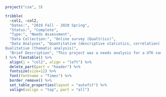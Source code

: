 
```r
project("cse", 3)
```

```r
tribble(
  ~col1, ~col2,
  "Dates:", "2019 Fall - 2020 Spring",
  "Status:", "Complete",
  "Type:", "Needs Assessment",
  "Data Collection:", "Online survey (Qualtrics)",
  "Data Analyses", "Quantitative (descriptive statistics, correlation)
Qualitative (thematic analysis)",
  "Brief Description", "This project was a needs analysis for a UTK community-engaged research seed-funded grant project. The project was designed to offer K-8 teachers in East Tennessee professional development opportunities for teaching computer science based on new (2019) state digital readiness standards."
) %>% flextable() %>%
  align(j = "col2", align = "left") %>%
  delete_part(part = "header") %>%
  fontsize(size=12) %>%
  font(fontname = "Times") %>%
  border_remove() %>%
  set_table_properties(layout = "autofit") %>%
  valign(valign = "top", part = "all")
```

\newline
